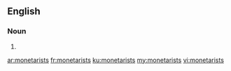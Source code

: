 ==English==

===Noun===
{{head|en|plural}}

# {{plural of|monetarist|lang=en|nocat=1}}

[[ar:monetarists]]
[[fr:monetarists]]
[[ku:monetarists]]
[[my:monetarists]]
[[vi:monetarists]]
